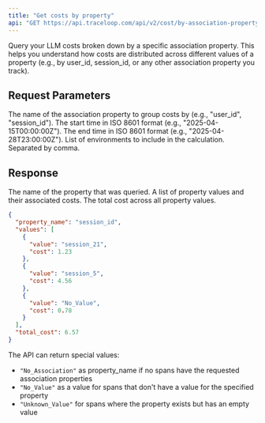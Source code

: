 ```yaml
---
title: "Get costs by property"
api: "GET https://api.traceloop.com/api/v2/cost/by-association-property"
---
```


Query your LLM costs broken down by a specific association property. This helps you understand how costs are distributed across different values of a property (e.g., by user_id, session_id, or any other association property you track).

## Request Parameters

<ParamField query="property_name" type="string" required>
  The name of the association property to group costs by (e.g., "user_id", "session_id").
</ParamField>

<ParamField query="start_time" type="string" required>
  The start time in ISO 8601 format (e.g., "2025-04-15T00:00:00Z").
</ParamField>

<ParamField query="end_time" type="string" required>
  The end time in ISO 8601 format (e.g., "2025-04-28T23:00:00Z").
</ParamField>

<ParamField query="env" type="string">
  List of environments to include in the calculation. Separated by comma.
</ParamField>

## Response

<ResponseField name="property_name" type="string">
  The name of the property that was queried.
</ResponseField>

<ResponseField name="values" type="PropertyValue[]">
  A list of property values and their associated costs.
</ResponseField>

<ResponseField name="total_cost" type="number">
  The total cost across all property values.
</ResponseField>

```json
{
  "property_name": "session_id",
  "values": [
    {
      "value": "session_21",
      "cost": 1.23
    },
    {
      "value": "session_5",
      "cost": 4.56
    },
    {
      "value": "No_Value",
      "cost": 0.78
    }
  ],
  "total_cost": 6.57
}
```

The API can return special values:
- `"No_Association"` as property_name if no spans have the requested association properties
- `"No_Value"` as a value for spans that don't have a value for the specified property
- `"Unknown_Value"` for spans where the property exists but has an empty value 